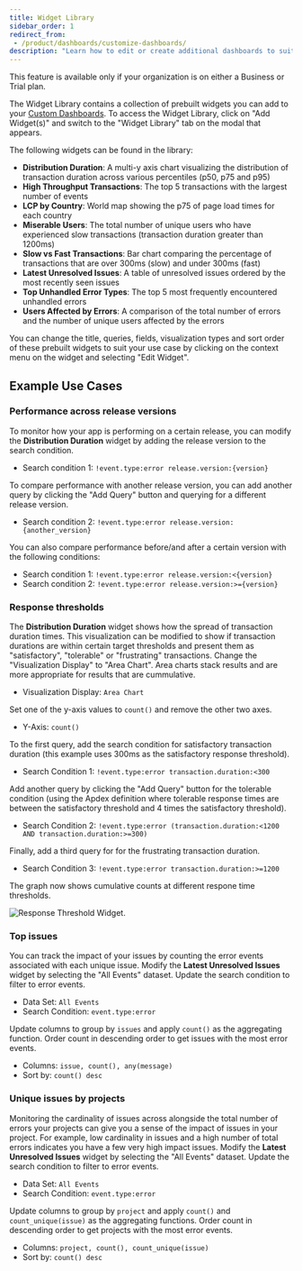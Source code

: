 ```yaml
---
title: Widget Library
sidebar_order: 1
redirect_from:
 - /product/dashboards/customize-dashboards/
description: "Learn how to edit or create additional dashboards to suit your organization's needs."
---
```


<Note>

This feature is available only if your organization is on either a Business or Trial plan.

</Note>

The Widget Library contains a collection of prebuilt widgets you can add to your [Custom Dashboards](/product/dashboards/customize-dashboards/). To access the Widget Library, click on "Add Widget(s)" and switch to the "Widget Library" tab on the modal that appears.

The following widgets can be found in the library:

- **Distribution Duration**: A multi-y axis chart visualizing the distribution of transaction duration across various percentiles (p50, p75 and p95)
- **High Throughput Transactions**: The top 5 transactions with the largest number of events
- **LCP by Country**: World map showing the p75 of page load times for each country
- **Miserable Users**: The total number of unique users who have experienced slow transactions (transaction duration greater than 1200ms)
- **Slow vs Fast Transactions**: Bar chart comparing the percentage of transactions that are over 300ms (slow) and under 300ms (fast)
- **Latest Unresolved Issues**: A table of unresolved issues ordered by the most recently seen issues
- **Top Unhandled Error Types**: The top 5 most frequently encountered unhandled errors
- **Users Affected by Errors**: A comparison of the total number of errors and the number of unique users affected by the errors

You can change the title, queries, fields, visualization types and sort order of these prebuilt widgets to suit your use case by clicking on the context menu on the widget and selecting "Edit Widget".

## Example Use Cases

### Performance across release versions

To monitor how your app is performing on a certain release, you can modify the **Distribution Duration** widget by adding the release version to the search condition.

- Search condition 1: `!event.type:error release.version:{version}`

To compare performance with another release version, you can add another query by clicking the "Add Query" button and querying for a different release version.

- Search condition 2: `!event.type:error release.version:{another_version}`

You can also compare performance before/and after a certain version with the following conditions:

- Search condition 1: `!event.type:error release.version:<{version}`
- Search condition 2: `!event.type:error release.version:>={version}`


### Response thresholds

The **Distribution Duration** widget shows how the spread of transaction duration times. This visualization can be modified to show if transaction durations are within certain target thresholds and present them as "satisfactory", "tolerable" or "frustrating" transactions. Change the "Visualization Display" to "Area Chart". Area charts stack results and are more appropriate for results that are cummulative.

- Visualization Display: `Area Chart`

Set one of the y-axis values to `count()` and remove the other two axes.

- Y-Axis: `count()`

To the first query, add the search condition for satisfactory transaction duration (this example uses 300ms as the satisfactory response threshold).

- Search Condition 1: `!event.type:error transaction.duration:<300`

Add another query by clicking the "Add Query" button for the tolerable condition (using the Apdex definition where tolerable response times are between the satisfactory threshold and 4 times the satisfactory threshold).

- Search Condition 2: `!event.type:error (transaction.duration:<1200 AND transaction.duration:>=300)`

Finally, add a third query for for the frustrating transaction duration.

- Search Condition 3: `!event.type:error transaction.duration:>=1200`

The graph now shows cumulative counts at different respone time thresholds.

![Response Threshold Widget.](dashboard-response-threshold-widget.png)

### Top issues

You can track the impact of your issues by counting the error events associated with each unique issue. Modify the **Latest Unresolved Issues** widget by selecting the "All Events" dataset. Update the search condition to filter to error events.

- Data Set: `All Events`
- Search Condition: `event.type:error`

Update columns to group by `issues` and apply `count()` as the aggregating function. Order count in descending order to get issues with the most error events.

- Columns: `issue, count(), any(message)`
- Sort by: `count() desc`

### Unique issues by projects

Monitoring the cardinality of issues across alongside the total number of errors your projects can give you a sense of the impact of issues in your project. For example, low cardinality in issues and a high number of total errors indicates you have a few very high impact issues. Modify the **Latest Unresolved Issues** widget by selecting the "All Events" dataset. Update the search condition to filter to error events.

- Data Set: `All Events`
- Search Condition: `event.type:error`

Update columns to group by `project` and apply `count()` and `count_unique(issue)` as the aggregating functions. Order count in descending order to get projects with the most error events.

- Columns: `project, count(), count_unique(issue)`
- Sort by: `count() desc`

